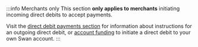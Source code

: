 :::info Merchants only
This section **only applies to merchants** initiating incoming direct debits to accept payments.

Visit the [direct debit payments section](../../payments/direct-debit/index.mdx) for information about instructions for an outgoing direct debit, or [account funding](../../accounts/funding/index.mdx) to initiate a direct debit to your own Swan account.
:::